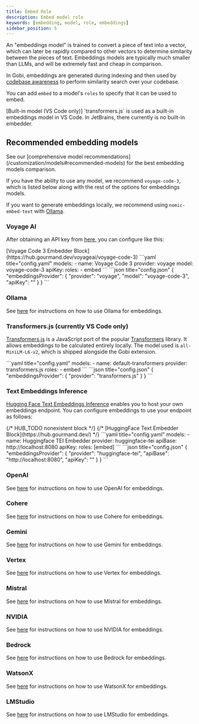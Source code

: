```yaml
---
title: Embed Role
description: Embed model role
keywords: [embedding, model, role, embeddings]
sidebar_position: 5
---
```


An "embeddings model" is trained to convert a piece of text into a vector, which can later be rapidly compared to other vectors to determine similarity between the pieces of text. Embeddings models are typically much smaller than LLMs, and will be extremely fast and cheap in comparison.

In Gobi, embeddings are generated during indexing and then used by [codebase awareness](/guides/codebase-documentation-awareness) to perform similarity search over your codebase.

You can add `embed` to a model's `roles` to specify that it can be used to embed.

<Info>
  [Built-in model (VS Code only)] `transformers.js` is used as a built-in
  embeddings model in VS Code. In JetBrains, there currently is no built-in
  embedder.
</Info>

## Recommended embedding models

<Info>
  See our [comprehensive model recommendations](/customization/models#recommended-models) for the best embedding models comparison.
</Info>

If you have the ability to use any model, we recommend `voyage-code-3`, which is listed below along with the rest of the options for embeddings models.

If you want to generate embeddings locally, we recommend using `nomic-embed-text` with [Ollama](../model-providers/top-level/ollama#embeddings-model).

### Voyage AI

After obtaining an API key from [here](https://www.voyageai.com/), you can configure like this:

<Tabs>
  <Tab title="Hub">
  [Voyage Code 3 Embedder Block](https://hub.gourmand.dev/voyageai/voyage-code-3)
  </Tab>
    <Tab title="YAML">
    ```yaml title="config.yaml"
    models:
      - name: Voyage Code 3
        provider: voyage
        model: voyage-code-3
        apiKey: <YOUR_VOYAGE_API_KEY>
        roles: 
          - embed
    ```
    </Tab>
    <Tab title="JSON">
    ```json title="config.json"
    {
      "embeddingsProvider": {
        "provider": "voyage",
        "model": "voyage-code-3",
        "apiKey": "<YOUR_VOYAGE_API_KEY>"
      }
    }
    ```
    </Tab>
</Tabs>

### Ollama

See [here](../model-providers/top-level/ollama#embeddings-model) for instructions on how to use Ollama for embeddings.

### Transformers.js (currently VS Code only)

[Transformers.js](https://huggingface.co/docs/transformers.js/index) is a JavaScript port of the popular [Transformers](https://huggingface.co/transformers/) library. It allows embeddings to be calculated entirely locally. The model used is `all-MiniLM-L6-v2`, which is shipped alongside the Gobi extension.

<Tabs>
    <Tab title="YAML">
    ```yaml title="config.yaml"
    models:
      - name: default-transformers
        provider: transformers.js
        roles:
          - embed
    ```
    </Tab>
    <Tab title="JSON">
    ```json title="config.json"
    {
      "embeddingsProvider": {
        "provider": "transformers.js"
      }
    }
    ```
    </Tab>
</Tabs>

### Text Embeddings Inference

[Hugging Face Text Embeddings Inference](https://huggingface.co/docs/text-embeddings-inference/en/index) enables you to host your own embeddings endpoint. You can configure embeddings to use your endpoint as follows:

<Tabs>
  {/* HUB_TODO nonexistent block */}
  {/* <Tab title="Hub">
  [HuggingFace Text Embedder Block](https://hub.gourmand.dev/)
  </Tab> */}
  <Tab title="YAML">
  ```yaml title="config.yaml"
  models:
    - name: Huggingface TEI Embedder
      provider: huggingface-tei
      apiBase: http://localhost:8080
      apiKey: <YOUR_TEI_API_KEY>
      roles: [embed]
  ```
  </Tab>
  <Tab title="JSON">
  ```json title="config.json"
  {
    "embeddingsProvider": {
      "provider": "huggingface-tei",
      "apiBase": "http://localhost:8080",
      "apiKey": "<YOUR_TEI_API_KEY>"
    }
  }
  ```
  </Tab>
</Tabs>

### OpenAI

See [here](../model-providers/top-level/openai#how-to-configure-openai-embeddings-models) for instructions on how to use OpenAI for embeddings.

### Cohere

See [here](../model-providers/more/cohere#embeddings-model) for instructions on how to use Cohere for embeddings.

### Gemini

See [here](../model-providers/top-level/gemini#how-to-configure-gemini-embeddings-models) for instructions on how to use Gemini for embeddings.

### Vertex

See [here](../model-providers/top-level/vertexai#how-to-configure-vertex-ai-embeddings-models) for instructions on how to use Vertex for embeddings.

### Mistral

See [here](../model-providers/more/mistral#how-to-configure-mistral-embeddings-models) for instructions on how to use Mistral for embeddings.

### NVIDIA

See [here](../model-providers/more/nvidia#embeddings-model) for instructions on how to use NVIDIA for embeddings.

### Bedrock

See [here](../model-providers/top-level/bedrock#how-to-configure-amazon-bedrock-embeddings-models) for instructions on how to use Bedrock for embeddings.

### WatsonX

See [here](../model-providers/more/watsonx#embeddings-model) for instructions on how to use WatsonX for embeddings.

### LMStudio

See [here](../model-providers/top-level/lmstudio#embeddings-model) for instructions on how to use LMStudio for embeddings.
